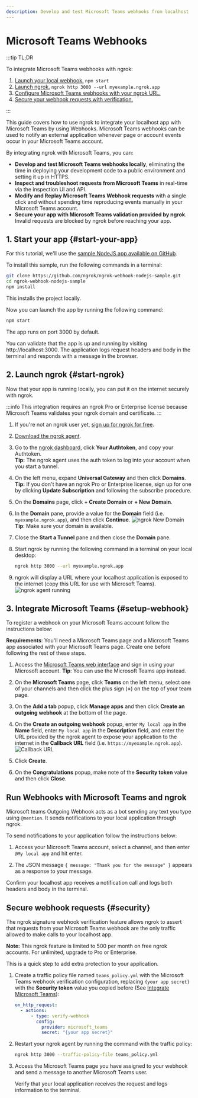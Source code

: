 ```yaml
---
description: Develop and test Microsoft Teams webhooks from localhost
---
```



# Microsoft Teams Webhooks

:::tip TL;DR

To integrate Microsoft Teams webhooks with ngrok:

1. [Launch your local webhook.](#start-your-app) `npm start`
1. [Launch ngrok.](#start-ngrok) `ngrok http 3000 --url myexample.ngrok.app`
1. [Configure Microsoft Teams webhooks with your ngrok URL.](#setup-webhook)
1. [Secure your webhook requests with verification.](#security)

:::

This guide covers how to use ngrok to integrate your localhost app with Microsoft Teams by using Webhooks.
Microsoft Teams webhooks can be used to notify an external application whenever page or account events occur in your Microsoft Teams account.

By integrating ngrok with Microsoft Teams, you can:

- **Develop and test Microsoft Teams webhooks locally**, eliminating the time in deploying your development code to a public environment and setting it up in HTTPS.
- **Inspect and troubleshoot requests from Microsoft Teams** in real-time via the inspection UI and API.
- **Modify and Replay Microsoft Teams Webhook requests** with a single click and without spending time reproducing events manually in your Microsoft Teams account.
- **Secure your app with Microsoft Teams validation provided by ngrok**. Invalid requests are blocked by ngrok before reaching your app.

## 1. Start your app {#start-your-app}

For this tutorial, we'll use the [sample NodeJS app available on GitHub](https://github.com/ngrok/ngrok-webhook-nodejs-sample).

To install this sample, run the following commands in a terminal:

```bash
git clone https://github.com/ngrok/ngrok-webhook-nodejs-sample.git
cd ngrok-webhook-nodejs-sample
npm install
```

This installs the project locally.

Now you can launch the app by running the following command:

```bash
npm start
```

The app runs on port 3000 by default.

You can validate that the app is up and running by visiting http://localhost:3000. The application logs request headers and body in the terminal and responds with a message in the browser.

## 2. Launch ngrok {#start-ngrok}

Now that your app is running locally, you can put it on the internet securely with ngrok.

:::info
This integration requires an ngrok Pro or Enterprise license because Microsoft Teams validates your ngrok domain and certificate.
:::

1. If you're not an ngrok user yet, [sign up for ngrok for free](https://ngrok.com/signup).

1. [Download the ngrok agent](https://download.ngrok.com).

1. Go to the [ngrok dashboard](https://dashboard.ngrok.com), click **Your Authtoken**, and copy your Authtoken. <br />
   **Tip:** The ngrok agent uses the auth token to log into your account when you start a tunnel.

1. On the left menu, expand **Universal Gateway** and then click **Domains**.
   **Tip:** If you don't have an ngrok Pro or Enterprise license, sign up for one by clicking **Update Subscription** and following the subscribe procedure.

1. On the **Domains** page, click **+ Create Domain** or **+ New Domain**.

1. In the **Domain** pane, provide a value for the **Domain** field (i.e. `myexample.ngrok.app`), and then click **Continue**.
   ![ngrok New Domain](/img/integrations/ngrok_new_domain.png)
   **Tip**: Make sure your domain is available.

1. Close the **Start a Tunnel** pane and then close the **Domain** pane.

1. Start ngrok by running the following command in a terminal on your local desktop:

   ```bash
   ngrok http 3000 --url myexample.ngrok.app
   ```

1. ngrok will display a URL where your localhost application is exposed to the internet (copy this URL for use with Microsoft Teams).
   ![ngrok agent running](/img/integrations/launch_ngrok_tunnel_domain.png)

## 3. Integrate Microsoft Teams {#setup-webhook}

To register a webhook on your Microsoft Teams account follow the instructions below:

**Requirements**: You'll need a Microsoft Teams page and a Microsoft Teams app associated with your Microsoft Teams page. Create one before following the rest of these steps.

1. Access the [Microsoft Teams web interface](https://teams.microsoft.com/) and sign in using your Microsoft account.
   **Tip**: You can use the Microsoft Teams app instead.

1. On the **Microsoft Teams** page, click **Teams** on the left menu, select one of your channels and then click the plus sign (**+**) on the top of your team page.
1. On the **Add a tab** popup, click **Manage apps** and then click **Create an outgoing webhook** at the bottom of the page.

1. On the **Create an outgoing webhook** popup, enter `My local app` in the **Name** field, enter `My local app` in the **Description** field, and enter the URL provided by the ngrok agent to expose your application to the internet in the **Callback URL** field (i.e. `https://myexample.ngrok.app`).
   ![Callback URL](img/ngrok_url_configuration_teams.png)

1. Click **Create**.

1. On the **Congratulations** popup, make note of the **Security token** value and then click **Close**.

## Run Webhooks with Microsoft Teams and ngrok

Microsoft teams Outgoing Webhook acts as a bot sending any text you type using `@mention`. It sends notifications to your local application through ngrok.

To send notifications to your application follow the instructions below:

1. Access your Microsoft Teams account, select a channel, and then enter `@My local app` and hit enter.

1. The JSON message `{ message: "Thank you for the message" }` appears as a response to your message.

Confirm your localhost app receives a notification call and logs both headers and body in the terminal.

<InspectingRequests />

<ReplayingRequests />

## Secure webhook requests {#security}

The ngrok signature webhook verification feature allows ngrok to assert that requests from your Microsoft Teams webhook are the only traffic allowed to make calls to your localhost app.

**Note:** This ngrok feature is limited to 500 per month on free ngrok accounts. For unlimited, upgrade to Pro or Enterprise.

This is a quick step to add extra protection to your application.

1. Create a traffic policy file named `teams_policy.yml` with the Microsoft Teams webhook verification configuration, replacing `{your app secret}` with the **Security token** value you copied before (See [Integrate Microsoft Teams](#setup-webhook)):

   ```yaml
   on_http_request:
     - actions:
         - type: verify-webhook
           config:
             provider: microsoft_teams
             secret: "{your app secret}"
   ```

1. Restart your ngrok agent by running the command with the traffic policy:

   ```bash
   ngrok http 3000 --traffic-policy-file teams_policy.yml
   ```

1. Access the Microsoft Teams page you have assigned to your webhook and send a message to another Microsoft Teams user.

   Verify that your local application receives the request and logs information to the terminal.
